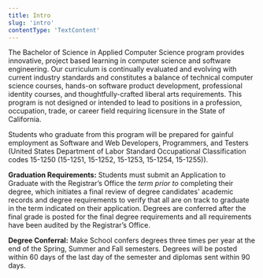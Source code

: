```yaml
---
title: Intro
slug: 'intro'
contentType: 'TextContent'
---
```


The Bachelor of Science in Applied Computer Science program provides innovative, project based
learning in computer science and software engineering. Our curriculum is continually evaluated and
evolving with current industry standards and constitutes a balance of technical computer science
courses, hands-on software product development, professional identity courses, and
thoughtfully-crafted liberal arts requirements. This program is not designed or intended to lead to
positions in a profession, occupation, trade, or career field requiring licensure in the State of
California.

Students who graduate from this program will be prepared for gainful employment as Software and Web
Developers, Programmers, and Testers (United States Department of Labor Standard Occupational
Classification codes 15-1250 (15-1251, 15-1252, 15-1253, 15-1254, 15-1255)).

**Graduation Requirements:** Students must submit an Application to Graduate with the Registrar’s
Office the _term prior to_ completing their degree, which initiates a final review of degree
candidates' academic records and degree requirements to verify that all are on track to graduate in
the term indicated on their application. Degrees are conferred after the final grade is posted for
the final degree requirements and all requirements have been audited by the Registrar’s Office.

**Degree Conferral:** Make School confers degrees three times per year at the end of the Spring,
Summer and Fall semesters. Degrees will be posted within 60 days of the last day of the semester and
diplomas sent within 90 days.
